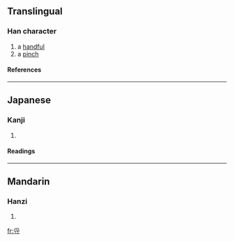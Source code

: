 ==Translingual==
===Han character===
{{Han char|rn=41|rad=寸|as=04|sn=7|four=|canj=月木戈 (BDI), X月木戈 (XBDI)}}
# a [[handful]]
# a [[pinch]]
====References====
{{Han ref|kx=0294.010|dkj=07416|dj=0581.110|hdz=10504.070|uh=5BFD|ud=23549}}
----
==Japanese==
===Kanji===
{{ja-kanji|grade=|rs=寸04}}
# {{defn|Japanese}} 
====Readings====
{{ja-readings|on=[[りん]] (rin), [[りち]] (richi)|kun=[[とる]] (toru), [[つまむ]] (tsumamu)}}
----
==Mandarin==
===Hanzi===
{{cmn-hanzi|pin=[[lǜ]] (lü4), [[shè]] (she4), [[yè]] (ye4), [[yì]] (yi4)|wg=lü<sup>4</sup>, she<sup>4</sup>, yeh<sup>4</sup>, i<sup>4</sup>}}
# {{defn|Mandarin}}

[[fr:寽]]
